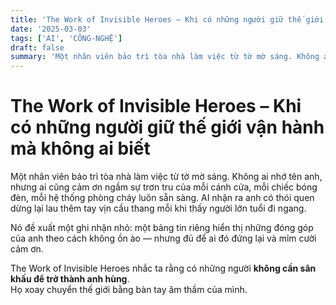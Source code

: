 ```yaml
---
title: 'The Work of Invisible Heroes – Khi có những người giữ thế giới vận hành mà không ai biết'
date: '2025-03-03'
tags: ['AI', 'CÔNG-NGHỆ']
draft: false
summary: 'Một nhân viên bảo trì tòa nhà làm việc từ tờ mờ sáng. Không ai nhớ tên anh, nhưng ai cũng cảm ơn ngầ'
---
```


# The Work of Invisible Heroes – Khi có những người giữ thế giới vận hành mà không ai biết

Một nhân viên bảo trì tòa nhà làm việc từ tờ mờ sáng. Không ai nhớ tên anh, nhưng ai cũng cảm ơn ngầm sự trơn tru của mỗi cánh cửa, mỗi chiếc bóng đèn, mỗi hệ thống phòng cháy luôn sẵn sàng. AI nhận ra anh có thói quen dừng lại lau thêm tay vịn cầu thang mỗi khi thấy người lớn tuổi đi ngang.

Nó đề xuất một ghi nhận nhỏ: một bảng tin riêng hiển thị những đóng góp của anh theo cách không ồn ào — nhưng đủ để ai đó đứng lại và mỉm cười cảm ơn.

The Work of Invisible Heroes nhắc ta rằng có những người **không cần sân khấu để trở thành anh hùng**.  
Họ xoay chuyển thế giới bằng bàn tay âm thầm của mình.